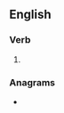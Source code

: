 {{also|Tasered}}
==English==

===Verb===
{{head|en|verb form}}

# {{en-past of|taser}}

===Anagrams===
* {{anagrams|en|atredes|dearest|derates|e-trades|estrade|readest|reasted|red teas|redates|sedater|steared}}